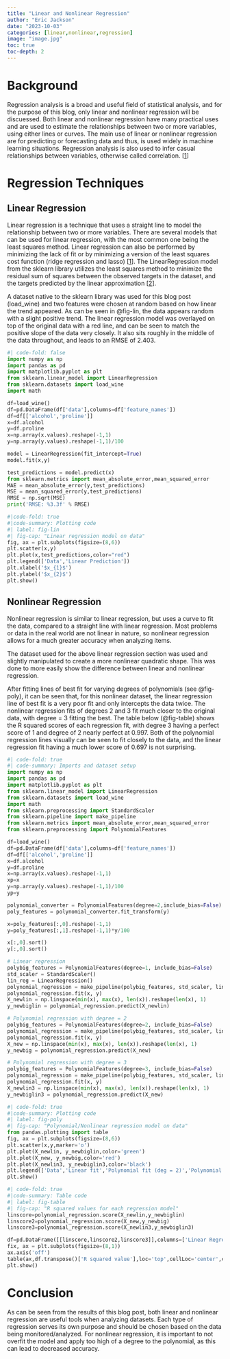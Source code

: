 ```yaml
---
title: "Linear and Nonlinear Regression"
author: "Eric Jackson"
date: "2023-10-03"
categories: [linear,nonlinear,regression]
image: "image.jpg"
toc: true
toc-depth: 2
---
```


# Background

Regression analysis is a broad and useful field of statistical analysis, and for the purpose of this blog, only linear and nonlinear regression will be discuessed. Both linear and nonlinear regression have many practical uses and are used to estimate the relationships between two or more variables, using either lines or curves. The main use of linear or nonlinear regression are for predicting or forecasting data and thus, is used widely in machine learning situations. Regression analysis is also used to infer casual relationships between variables, otherwise called correlation. \[[1](https://en.wikipedia.org/wiki/Linear_regression)\]

# Regression Techniques

## Linear Regression

Linear regression is a technique that uses a straight line to model the relationship between two or more variables. There are several models that can be used for linear regression, with the most common one being the least squares method. Linear regression can also be performed by minimizing the lack of fit or by minimizing a version of the least squares cost function (ridge regression and lasso) \[[1](https://en.wikipedia.org/wiki/Linear_regression)\]. The LinearRegression model from the sklearn library utilizes the least squares method to minimize the residual sum of squares between the observed targets in the dataset, and the targets predicted by the linear approximation \[[2](https://scikit-learn.org/stable/modules/generated/sklearn.linear_model.LinearRegression.html)\].

A dataset native to the sklearn library was used for this blog post (load_wine) and two features were chosen at random based on how linear the trend appeared. As can be seen in @fig-lin, the data appears random with a slight positive trend. The linear regression model was overlayed on top of the original data with a red line, and can be seen to match the positive slope of the data very closely. It also sits roughly in the middle of the data throughout, and leads to an RMSE of 2.403.

```python
#| code-fold: false
import numpy as np
import pandas as pd
import matplotlib.pyplot as plt
from sklearn.linear_model import LinearRegression
from sklearn.datasets import load_wine
import math

df=load_wine()
df=pd.DataFrame(df['data'],columns=df['feature_names'])
df=df[['alcohol','proline']]
x=df.alcohol
y=df.proline
x=np.array(x.values).reshape(-1,1)
y=np.array(y.values).reshape(-1,1)/100

model = LinearRegression(fit_intercept=True)
model.fit(x,y)

test_predictions = model.predict(x)
from sklearn.metrics import mean_absolute_error,mean_squared_error
MAE = mean_absolute_error(y,test_predictions)
MSE = mean_squared_error(y,test_predictions)
RMSE = np.sqrt(MSE)
print('RMSE: %3.3f' % RMSE)
```

```python
#|code-fold: true
#|code-summary: Plotting code
#| label: fig-lin
#| fig-cap: "Linear regression model on data"
fig, ax = plt.subplots(figsize=(8,6))
plt.scatter(x,y)
plt.plot(x,test_predictions,color="red")
plt.legend(['Data','Linear Prediction'])
plt.xlabel('$x_{1}$')
plt.ylabel('$x_{2}$')
plt.show()
```

## Nonlinear Regression

Nonlinear regression is similar to linear regression, but uses a curve to fit the data, compared to a straight line with linear regression. Most problems or data in the real world are not linear in nature, so nonlinear regression allows for a much greater accuracy when analyzing items.

The dataset used for the above linear regression section was used and slightly manipulated to create a more nonlinear quadratic shape. This was done to more easily show the difference between linear and nonlinear regression.

After fitting lines of best fit for varying degrees of polynomials (see @fig-poly), it can be seen that, for this nonlinear dataset, the linear regression line of best fit is a very poor fit and only intercepts the data twice. The nonlinear regression fits of degrees 2 and 3 fit much closer to the original data, with degree = 3 fitting the best. The table below (@fig-table) shows the R squared scores of each regression fit, with degree 3 having a perfect score of 1 and degree of 2 nearly perfect at 0.997. Both of the polynomial regression lines visually can be seen to fit closely to the data, and the linear regression fit having a much lower score of 0.697 is not surprising.

```python
#| code-fold: true
#| code-summary: Imports and dataset setup
import numpy as np
import pandas as pd
import matplotlib.pyplot as plt
from sklearn.linear_model import LinearRegression
from sklearn.datasets import load_wine
import math
from sklearn.preprocessing import StandardScaler
from sklearn.pipeline import make_pipeline
from sklearn.metrics import mean_absolute_error,mean_squared_error
from sklearn.preprocessing import PolynomialFeatures

df=load_wine()
df=pd.DataFrame(df['data'],columns=df['feature_names'])
df=df[['alcohol','proline']]
x=df.alcohol
y=df.proline
x=np.array(x.values).reshape(-1,1)
xp=x
y=np.array(y.values).reshape(-1,1)/100
yp=y

polynomial_converter = PolynomialFeatures(degree=2,include_bias=False)
poly_features = polynomial_converter.fit_transform(y)

x=poly_features[:,0].reshape(-1,1)
y=poly_features[:,1].reshape(-1,1)*y/100

x[:,0].sort()
y[:,0].sort()
```

```python
# Linear regression
polybig_features = PolynomialFeatures(degree=1, include_bias=False)
std_scaler = StandardScaler()
lin_reg = LinearRegression()
polynomial_regression = make_pipeline(polybig_features, std_scaler, lin_reg)
polynomial_regression.fit(x, y)
X_newlin = np.linspace(min(x), max(x), len(x)).reshape(len(x), 1)
y_newbiglin = polynomial_regression.predict(X_newlin)

# Polynomial regression with degree = 2
polybig_features = PolynomialFeatures(degree=2, include_bias=False)
polynomial_regression = make_pipeline(polybig_features, std_scaler, lin_reg)
polynomial_regression.fit(x, y)
X_new = np.linspace(min(x), max(x), len(x)).reshape(len(x), 1)
y_newbig = polynomial_regression.predict(X_new)

# Polynomial regression with degree = 3
polybig_features = PolynomialFeatures(degree=3, include_bias=False)
polynomial_regression = make_pipeline(polybig_features, std_scaler, lin_reg)
polynomial_regression.fit(x, y)
X_newlin3 = np.linspace(min(x), max(x), len(x)).reshape(len(x), 1)
y_newbiglin3 = polynomial_regression.predict(X_new)
```

```python
#| code-fold: true
#|code-summary: Plotting code
#| label: fig-poly
#| fig-cap: "Polynomial/Nonlinear regression model on data"
from pandas.plotting import table
fig, ax = plt.subplots(figsize=(8,6))
plt.scatter(x,y,marker='o')
plt.plot(X_newlin, y_newbiglin,color='green')
plt.plot(X_new, y_newbig,color='red')
plt.plot(X_newlin3, y_newbiglin3,color='black')
plt.legend(['Data','Linear fit','Polynomial fit (deg = 2)','Polynomial fit (deg = 3)'])
plt.show()
```

```python
#| code-fold: true
#|code-summary: Table code
#| label: fig-table
#| fig-cap: "R squared values for each regression model"
linscore=polynomial_regression.score(X_newlin,y_newbiglin)
linscore2=polynomial_regression.score(X_new,y_newbig)
linscore3=polynomial_regression.score(X_newlin3,y_newbiglin3)

df=pd.DataFrame([[linscore,linscore2,linscore3]],columns=['Linear Regression','Polynomial Regression (deg = 2)','Polynomial Regression (deg = 3)'],index=['R squared value','R^21','R^22'])
fix, ax = plt.subplots(figsize=(8,1))
ax.axis('off')
table(ax,df.transpose()['R squared value'],loc='top',cellLoc='center',colWidths=list([.6, .6]))
plt.show()
```

# Conclusion

As can be seen from the results of this blog post, both linear and nonlinear regression are useful tools when analyzing datasets. Each type of regression serves its own purpose and should be chosen based on the data being monitored/analyzed. For nonlinear regression, it is important to not overfit the model and apply too high of a degree to the polynomial, as this can lead to decreased accuracy.
